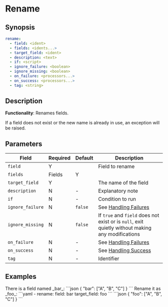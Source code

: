 # Rename

## Synopsis

```yaml {2-4}
rename:
  - field: <ident>
  - fields: <idents...>
  - target_field: <ident>
  - description: <text>
  - if: <script>
  - ignore_failure: <boolean>
  - ignore_missing: <boolean>
  - on_failure: <processors...>
  - on_success: <processors...>
  - tag: <string>
```

## Description

**Functionality**: Renames fields.

If a field does not exist or the new name is already in use, an exception will be raised.

## Parameters

|Field|Required|Default|Description|
|---|---|---|---|
|`field`|Y||Field to rename|
|`fields`|Fields|Y||The list of fields to rename|
|`target_field`|Y||The name of the field|
|`description`|N|-|Explanatory note|
|`if`|N|-|Condition to run|
|`ignore_failure`|N|`false`|See [Handling Failures](../handling-failures.mdx)|
|`ignore_missing`|N|`false`|If `true` and `field` does not exist or is `null`, exit quietly without making any modifications|
|`on_failure`|N|-|See [Handling Failures](../handling-failures.mdx)|
|`on_success`|N|-|See [Handling Success](../handling-success.mdx)|
|`tag`|N|-|Identifier|

## Examples

<ExampleGrid>
  <CommentCol>
    There is a field named _bar_:
  </CommentCol>
  <CodeCol>
  ```json
  {
    "bar": ["A", "B", "C"]
  }
  ```
  </CodeCol>

  <CommentCol>
    Rename it as _foo_:
  </CommentCol>
  <CodeCol>
    ```yaml
    - rename:
      field: bar
      target_field: foo
    ```
    ```json
    {
      "foo": ["A", "B", "C"]
    }
    ```
  </CodeCol>
</ExampleGrid>
